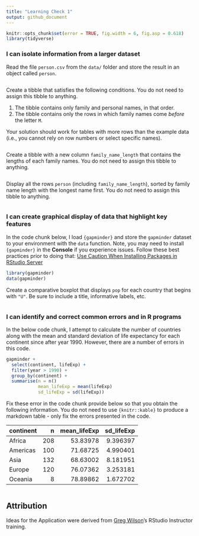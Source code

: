 ```yaml
---
title: "Learning Check 1"
output: github_document
---
```


```r
knitr::opts_chunk$set(error = TRUE, fig.width = 6, fig.asp = 0.618)
library(tidyverse)
```

### I can isolate information from a larger dataset

Read the file `person.csv` from the `data/` folder and store the result in an object called `person`.

```r

```

Create a tibble that satisfies the following conditions. You do not need to assign this tibble to anything.

1. The tibble contains only family and personal names, in that order.
2. The tibble contains only the rows in which family names come *before* the letter `M`.

Your solution should work for tables with more rows than the example data (i.e., you cannot rely on row numbers or select specific names).

```r

```

Create a tibble with a new column `family_name_length` that contains the lengths of each family names. You do not need to assign this tibble to anything.

```r

```

Display all the rows `person` (including `family_name_length`), sorted by family name length with the longest name first. You do not need to assign this tibble to anything.

```r

```


### I can create graphical display of data that highlight key features

In the code chunk below, I load `{gapminder}` and store the `gapminder` dataset to your environment with the `data` function.
Note, you may need to install `{gapminder}` in the **Console** if you experience issues.
Follow these best practices prior to doing that: [Use Caution When Installing Packages in RStudio Server](https://hpcsupport.atlassian.net/servicedesk/customer/portal/3/article/562429973)

```r
library(gapminder)
data(gapminder)
```

Create a comparative boxplot that displays `pop` for each country that begins with `"U"`.
Be sure to include a title, informative labels, etc. 

```r

```

### I can identify and correct common errors and in R programs

In the below code chunk, I attempt to calculate the number of countries along with the mean and standard deviation of life expectancy for each continent since after year 1990.
However, there are a number of errors in this code.

```r
gapminder +
  select(continent, lifeExp) +
  filter(year > 1990) +
  group_by(continent) + 
  summarise(n = n()
            mean_lifeExp = mean(lifeExp)
            sd_lifeExp = sd(lifeExp))
```

Fix these error in the code chunk provide below so that you obtain the following information.
You do not need to use `{knitr::kable}` to produce a markdown table - only fix the errors presented in the code.

|continent |   n| mean_lifeExp   | sd_lifeExp|
|:---------|---:|---------------:|----------:|
|Africa    | 208|        53.83978|   9.396397|
|Americas  | 100|        71.68725|   4.990401|
|Asia      | 132|        68.63002|   8.181951|
|Europe    | 120|        76.07362|   3.253181|
|Oceania   |   8|        78.89862|   1.672702|

```r

```


## Attribution

Ideas for the Application were derived from [Greg Wilson](https://third-bit.com/about/)'s RStudio Instructor training.